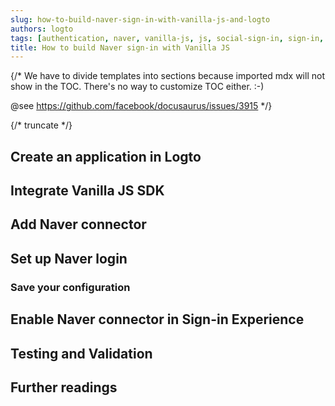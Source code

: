 ```yaml
---
slug: how-to-build-naver-sign-in-with-vanilla-js-and-logto
authors: logto
tags: [authentication, naver, vanilla-js, js, social-sign-in, sign-in, login]
title: How to build Naver sign-in with Vanilla JS
---
```


{/*
  We have to divide templates into sections because imported mdx will not show in the TOC.
  There's no way to customize TOC either. :-)

  @see https://github.com/facebook/docusaurus/issues/3915
*/}



{/* truncate */}

<Intro connector={connector} sdk="Vanilla JS" link="https://en.wikipedia.org/wiki/ECMAScript" />

## Create an application in Logto

<CreateApplication type="Single page app" framework="Vanilla JS" />

## Integrate Vanilla JS SDK

<IntegrateSdk />

## Add Naver connector

<AddSocialConnector connector={connector} framework="Vanilla JS" />

## Set up Naver login

<ConnectorGuide />

### Save your configuration

<SaveYourConfiguration connector={connector} />

## Enable Naver connector in Sign-in Experience

<EnableSocialConnector connector={connector} />

## Testing and Validation

<TestingAndValidation connector={connector} sdk="Vanilla JS" />

## Further readings

<FurtherReadings />